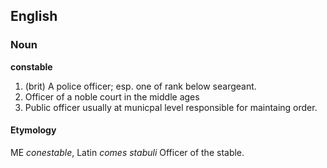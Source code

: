 ==English==
===Noun===
'''constable''' 

#(brit) A police officer; esp. one of rank below seargeant.
#Officer of a noble court in the middle ages
#Public officer usually at municpal level responsible for maintaing order.

====Etymology====
ME <i>conestable</i>, Latin <i>comes stabuli</i> Officer of the stable.